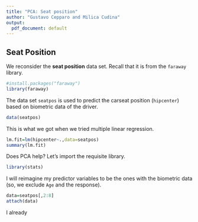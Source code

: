 ```yaml
---
title: "PCA: Seat position"
author: "Gustavo Cepparo and Milica Cudina"
output:
  pdf_document: default
---
```


## Seat Position 

We reconsider the **seat position** data set. Recall that it is from the `faraway` library. 

```r
#install.packages("faraway")
library(faraway)
```

The data set `seatpos` is used to predict the carseat position (`hipcenter`) based on biometric data of the driver. 

```r
data(seatpos)
```

This is what we got when we tried multiple linear regression.

```r
lm.fit=lm(hipcenter~.,data=seatpos)
summary(lm.fit)
```

Does PCA help? Let's import the requisite library. 

```r
library(stats)
```

I will reimagine my predictor variables to be the ones with the biometric data (so, we exclude `Age` and the response).

```r
data=seatpos[,2:8]
attach(data)
```

I already 

